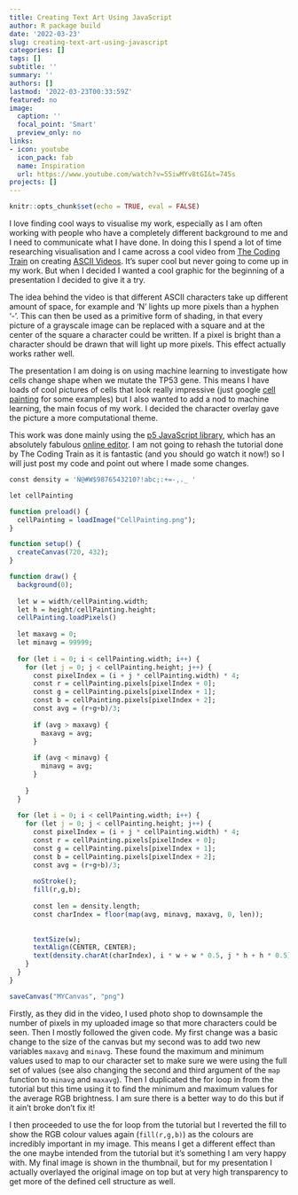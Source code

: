 ```yaml
---
title: Creating Text Art Using JavaScript
author: R package build
date: '2022-03-23'
slug: creating-text-art-using-javascript
categories: []
tags: []
subtitle: ''
summary: ''
authors: []
lastmod: '2022-03-23T00:33:59Z'
featured: no
image:
  caption: ''
  focal_point: 'Smart'
  preview_only: no
links:
- icon: youtube
  icon_pack: fab
  name: Inspiration
  url: https://www.youtube.com/watch?v=55iwMYv8tGI&t=745s
projects: []
---
```


```r
knitr::opts_chunk$set(echo = TRUE, eval = FALSE)
```

I love finding cool ways to visualise my work, especially as I am often working with people who have a completely different background to me and I need to communicate what I have done. In doing this I spend a lot of time researching visualisation and I came across a cool video from [The Coding Train](https://www.youtube.com/channel/UCvjgXvBlbQiydffZU7m1_aw) on creating [ASCII Videos](https://www.youtube.com/watch?v=55iwMYv8tGI&t=745s). It's super cool but never going to come up in my work. But when I decided I wanted a cool graphic for the beginning of a presentation I decided to give it a try.

The idea behind the video is that different ASCII characters take up different amount of space, for example and 'N' lights up more pixels than a hyphen '-'. This can then be used as a primitive form of shading, in that every picture of a grayscale image can be replaced with a square and at the center of the square a character could be written. If a pixel is bright than a character should be drawn that will light up more pixels. This effect actually works rather well.

The presentation I am doing is on using machine learning to investigate how cells change shape when we mutate the TP53 gene. This means I have loads of cool pictures of cells that look really impressive (just google [cell painting](https://www.google.com/search?q=cell+painting+fluorescence&tbm=isch&ved=2ahUKEwjyysWvg9v2AhVF44UKHbl5AuEQ2-cCegQIABAA&oq=cell+painting+fluorescence&gs_lcp=CgNpbWcQAzoHCCMQ7wMQJzoFCAAQgAQ6BggAEAUQHjoECAAQHjoGCAAQCBAeUKA6WLyDAWD0hwFoC3AAeACAAV6IAeILkgECMjSYAQCgAQGqAQtnd3Mtd2l6LWltZ8ABAQ&sclient=img&ei=bHA6YvLkFcXGlwS584mIDg&bih=787&biw=1440&client=firefox-b-d) for some examples) but I also wanted to add a nod to machine learning, the main focus of my work. I decided the character overlay gave the picture a more computational theme.

This work was done mainly using the [p5 JavaScript library](https://p5js.org/), which has an absolutely fabulous [online editor](https://editor.p5js.org/). I am not going to rehash the tutorial done by The Coding Train as it is fantastic (and you should go watch it now!) so I will just post my code and point out where I made some changes.

```r
const density = 'Ñ@#W$9876543210?!abc;:+=-,._ '

let cellPainting

function preload() {
  cellPainting = loadImage("CellPainting.png");
}

function setup() {
  createCanvas(720, 432);
}

function draw() {
  background(0);
  
  let w = width/cellPainting.width;
  let h = height/cellPainting.height;
  cellPainting.loadPixels()
  
  let maxavg = 0;
  let minavg = 99999;
  
  for (let i = 0; i < cellPainting.width; i++) {
    for (let j = 0; j < cellPainting.height; j++) {
      const pixelIndex = (i + j * cellPainting.width) * 4;
      const r = cellPainting.pixels[pixelIndex + 0];
      const g = cellPainting.pixels[pixelIndex + 1];
      const b = cellPainting.pixels[pixelIndex + 2];
      const avg = (r+g+b)/3;
      
      if (avg > maxavg) {
        maxavg = avg;
      }
      
      if (avg < minavg) {
        minavg = avg;
      }
      
    }
  }
  
  for (let i = 0; i < cellPainting.width; i++) {
    for (let j = 0; j < cellPainting.height; j++) {
      const pixelIndex = (i + j * cellPainting.width) * 4;
      const r = cellPainting.pixels[pixelIndex + 0];
      const g = cellPainting.pixels[pixelIndex + 1];
      const b = cellPainting.pixels[pixelIndex + 2];
      const avg = (r+g+b)/3;
      
      noStroke();
      fill(r,g,b);
      
      const len = density.length;
      const charIndex = floor(map(avg, minavg, maxavg, 0, len));
      
      
      textSize(w);
      textAlign(CENTER, CENTER);
      text(density.charAt(charIndex), i * w + w * 0.5, j * h + h * 0.5);
    }
  }
}

saveCanvas("MYCanvas", "png")
```

Firstly, as they did in the video, I used photo shop to downsample the number of pixels in my uploaded image so that more characters could be seen. Then I mostly followed the given code. My first change was a basic change to the size of the canvas but my second was to add two new variables `maxavg` and `minavg`. These found the maximum and minimum values used to map to our character set to make sure we were using the full set of values (see also changing the second and third argument of the `map` function to `minavg` and `maxavg`). Then I duplicated the for loop in from the tutorial but this time using it to find the minimum and maximum values for the average RGB brightness. I am sure there is a better way to do this but if it ain't broke don't fix it!

I then proceeded to use the for loop from the tutorial but I reverted the fill to show the RGB colour values again (`fill(r,g,b)`) as the colours are incredibly important in my image. This means I get a different effect than the one maybe intended from the tutorial but it's something I am very happy with. My final image is shown in the thumbnail, but for my presentation I actually overlayed the original image on top but at very high transparency to get more of the defined cell structure as well.







